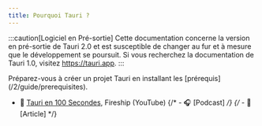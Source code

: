```yaml
---
title: Pourquoi Tauri ?
---
```



<Stub />

:::caution[Logiciel en Pré-sortie]
Cette documentation concerne la version en pré-sortie de Tauri 2.0 et est susceptible de changer au fur et à mesure que le développement se poursuit. Si vous recherchez la documentation de Tauri 1.0, visitez https://tauri.app.
:::

<Card title="Prochaines Étapes" icon="rocket">
	Préparez-vous à créer un projet Tauri en installant les
	[prérequis](/2/guide/prerequisites).
</Card>

<Card title="Ressources Supplémentaires" icon="document">

- 🎥 [Tauri en 100 Secondes](https://www.youtube.com/watch?v=-X8evddpu7M), Fireship (YouTube)
  {/* - 🎧 [Podcast] */}
  {/* - 📝 [Article] */}

</Card>
